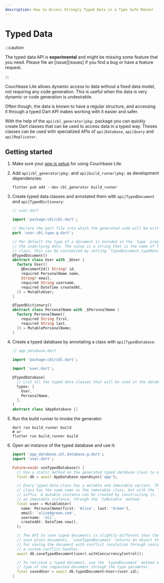 ```yaml
---
description: How to Access Strongly Typed Data in a Type Safe Manner
---
```


# Typed Data

:::caution

The typed data API is **experimental** and might be missing some feature that
you need. Please file an [issue][issues] if you find a bug or have a feature
request.

:::

Couchbase Lite allows dynamic access to data without a fixed data model, not
requiring any code generation. This is useful when the data is very dynamic or
code generation is undesirable.

Often though, the data is known to have a regular structure, and accessing it
through a typed Dart API makes working with it easier and safer.

With the help of the `api|cbl_generator|pkg:` package you can quickly create
Dart classes that can be used to access data in a typed way. Theses classes can
be used with specialized APIs of `api|Database`, `api|Query` and
`api|Replicator`.

## Getting started

1. Make sure your [app is setup](install.mdx) for using Couchbase Lite.

1. Add `api|cbl_generator|pkg:` and `api|build_runner|pkg:` as development
   dependencies:

   ```shell
   flutter pub add --dev cbl_generator build_runner
   ```

1. Create typed data classes and annotated them with `api|TypedDocument` and
   `api|TypedDictionary`:

   ```dart
   // user.dart

   import 'package:cbl/cbl.dart';

   // Declare the part file into which the generated code will be written.
   part 'user.cbl.type.g.dart';

   // Per default the type of a document is encoded in the `type` property in
   // the underlying data. The value is a string that is the name of the annotated
   // class. This can be customized by setting `TypedDocument.typeMatcher`.
   @TypedDocument()
   abstract class User with _$User {
     factory User({
       @DocumentId() String? id,
       required PersonalName name,
       String? email,
       required String username,
       required DateTime createdAt,
     }) = MutableUser;
   }

   @TypedDictionary()
   abstract class PersonalName with _$PersonalName {
     factory PersonalName({
       required String first,
       required String last,
     }) = MutablePersonalName;
   }
   ```

1. Create a typed database by annotating a class with `api|TypedDatabase`:

   ```dart
   // app_database.dart

   import 'package:cbl/cbl.dart';

   import 'user.dart';

   @TypedDatabase(
     // List all the typed data classes that will be used in the database.
     types: {
       User,
       PersonalName,
     },
   )
   abstract class $AppDatabase {}
   ```

1. Run the build runner to invoke the generator:

   ```shell
   dart run build_runner build
   # or
   flutter run build_runner build
   ```

1. Open an instance of the typed database and use it:

   ```dart
   import 'app_database.cbl.database.g.dart';
   import 'user.dart';

   Future<void> useTypedDatabase() {
     // Use a static method on the generated typed database class to open an instance.
     final db = await AppDatabase.openAsync('app');

     // Every typed data class has a mutable and immutable variant. The mutable
     // class has the same name as the immutable class, but with the `Mutable`
     // suffix. A mutable instance can be created by constructing it, or from
     // an immutable instance, through the `toMutable` method.
     final user = MutableUser(
       name: PersonalName(first: 'Alice', last: 'Green'),
       email: 'alice@green.com',
       username: 'ali',
       createdAt: DateTime.now(),
     );

     // The API to save typed documents is slightly different than the API to
     // save plain documents. `saveTypedDocument` returns an object that has methods
     // for saving the document with conflict resolution through concurrency control or
     // a custom conflict handler.
     await db.saveTypedDocument(user).withConcurrencyControl();

     // To retrieve a typed document, use the `typedDocument` method and pass it the
     // type of the requested document through the type parameter.
     final savedUser = await db.typedDocument<User>(user.id);
   }
   ```
